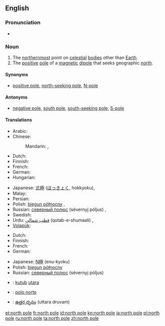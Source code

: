{{also|North Pole}}
==English==

===Pronunciation===
* {{IPA|/ˌnɔːθ ˈpəʊl/}}

===Noun===
{{en-noun|sg=[[north]] [[pole]]}}

# The [[northernmost]] point on [[celestial]] [[body|bodies]] other than [[Earth]].
# The [[positive]] [[pole]] of a [[magnetic]] [[dipole]] that seeks geographic [[north]].

====Synonyms====
* {{sense|positive magnetic pole}} [[positive pole]], [[north-seeking pole]], [[N-pole]]

====Antonyms====
* {{sense|positive magnetic pole}} [[negative pole]], [[south pole]], [[south-seeking pole]], [[S-pole]]

====Translations====
{{trans-top|northernmost point on celestial bodies}}
* Arabic: {{t|ar|القطب الشمالي|m|tr=al-quṭb al-šumāliyy|sc=Arab}}
* Chinese:
*: Mandarin: {{t|zh|北極|sc=Hani}}, {{t|zh|北极|tr=běijí|sc=Hani}}
* Dutch: {{t+|nl|noordpool|m}}
* Finnish: {{t+|fi|pohjoisnapa}}
* French: {{t+|fr|pôle Nord|m}}
* German: {{t-|de|Nordpol|m}}
* Hungarian: {{t+|hu|Északi-sark}}
{{trans-mid}}
* Japanese: [[北極]] ([[ほっきょく]], hokkyoku), {{t|ja|北極|tr=ほっきょく, hokkyoku|sc=Jpan}}
* Malay: {{t|ms|kutub utara|xs=Malay}}
* Persian: {{t|fa|قطب شمال|tr=qotbe shomāl|xs=Persian}}
* Polish: [[biegun północny]] {{m}}, {{t|pl|biegun północny|m}}
* Russian: [[северный полюс]] (sévernyj póljus) {{m}}, {{t|ru|северный полюс|m|tr=sévernyj póljus|sc=Cyrl}}
* Swedish: {{t+|sv|nordpol|c}}
* Urdu: [[قطب شمالی]] (qutab-e-shumaali) {{m}}, {{t|ur|قطب شمالی|m|tr=qutab šumālī|sc=ur-Arab}}
* [[Volapük]]: {{t|vo|nolüdapov}}
{{trans-bottom}}

{{trans-top|positive pole of a magnetic dipole}}
* Dutch: {{t+|nl|noordpool|m}}
* Finnish: {{t+|fi|pohjoisnapa}}
* French: {{t+|fr|pôle nord|m}}
* German: {{t-|de|Nordpol|m}}
{{trans-mid}}
* Japanese: [[N極]] (enu-kyoku)
* Polish: [[biegun północny]] {{m}}
* Russian: [[северный полюс]] (sévernyj póljus) {{m}}
{{trans-bottom}}

{{checktrans-top}}
* {{ttbc|id}}: [[kutub]] [[utara]]
{{trans-mid}}
* {{ttbc|es}}: [[polo norte]]
* {{ttbc|te}}: [[ఉత్తర దృవం]] (uttara druvam)
{{trans-bottom}}

[[et:north pole]]
[[fr:north pole]]
[[id:north pole]]
[[kn:north pole]]
[[ja:north pole]]
[[pl:north pole]]
[[ru:north pole]]
[[ta:north pole]]
[[zh:north pole]]